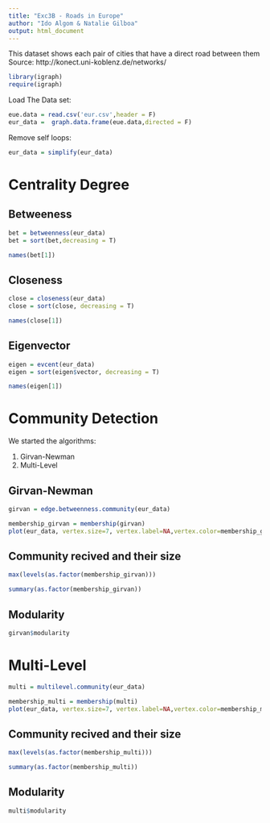 ```yaml
---
title: "Exc3B - Roads in Europe"
author: "Ido Algom & Natalie Gilboa"
output: html_document
---
```


This dataset shows each pair of cities that have a direct road between them
Source: http://konect.uni-koblenz.de/networks/

```r
library(igraph)
require(igraph)
```

Load The Data set: 

```r
eue.data = read.csv('eur.csv',header = F)
eur_data =  graph.data.frame(eue.data,directed = F)
```

Remove self loops:

```r
eur_data = simplify(eur_data)
```

# Centrality Degree

## Betweeness

```r
bet = betweenness(eur_data)
bet = sort(bet,decreasing = T)
```
```r
names(bet[1])
```

## Closeness 

```r
close = closeness(eur_data)
close = sort(close, decreasing = T)
```
```r
names(close[1])
```

## Eigenvector
```r
eigen = evcent(eur_data)
eigen = sort(eigen$vector, decreasing = T)
```
```r
names(eigen[1])
```

# Community Detection

We started the algorithms: 

1. Girvan-Newman
2. Multi-Level

## Girvan-Newman

```r
girvan = edge.betweenness.community(eur_data)
```

```r
membership_girvan = membership(girvan)
plot(eur_data, vertex.size=7, vertex.label=NA,vertex.color=membership_girvan, asp=FALSE)
```

## Community recived and their size

```r
max(levels(as.factor(membership_girvan)))
```
```r
summary(as.factor(membership_girvan))
```

## Modularity
```r
girvan$modularity
```

# Multi-Level

```r
multi = multilevel.community(eur_data)
```

```r
membership_multi = membership(multi)
plot(eur_data, vertex.size=7, vertex.label=NA,vertex.color=membership_multi, asp=FALSE)
```

## Community recived and their size

```r
max(levels(as.factor(membership_multi)))
```
```r
summary(as.factor(membership_multi))
```

## Modularity
```r
multi$modularity
```

